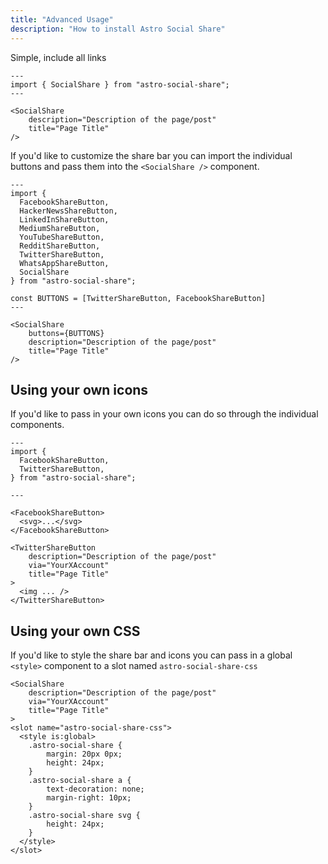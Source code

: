 ```yaml
---
title: "Advanced Usage"
description: "How to install Astro Social Share"
---
```


Simple, include all links

```astro
---
import { SocialShare } from "astro-social-share";
---

<SocialShare
    description="Description of the page/post"
    title="Page Title"
/>
```

If you'd like to customize the share bar you can import the individual buttons and pass them into the `<SocialShare />` component.

```astro
---
import { 
  FacebookShareButton,
  HackerNewsShareButton,
  LinkedInShareButton,
  MediumShareButton,
  YouTubeShareButton,
  RedditShareButton,
  TwitterShareButton,
  WhatsAppShareButton,
  SocialShare
} from "astro-social-share";

const BUTTONS = [TwitterShareButton, FacebookShareButton]
---

<SocialShare
    buttons={BUTTONS}
    description="Description of the page/post"
    title="Page Title"
/>
```

## Using your own icons

If you'd like to pass in your own icons you can do so through the individual components.

```astro
---
import { 
  FacebookShareButton,
  TwitterShareButton,
} from "astro-social-share";

---

<FacebookShareButton>
  <svg>...</svg>
</FacebookShareButton>

<TwitterShareButton
    description="Description of the page/post"
    via="YourXAccount"
    title="Page Title"
>
  <img ... />
</TwitterShareButton>
```

## Using your own CSS

If you'd like to style the share bar and icons you can pass in a global `<style>` component to a slot named `astro-social-share-css`

```astro
<SocialShare
    description="Description of the page/post"
    via="YourXAccount"
    title="Page Title"
>
<slot name="astro-social-share-css">
  <style is:global>
    .astro-social-share {
        margin: 20px 0px;
        height: 24px;
    }
    .astro-social-share a {
        text-decoration: none;
        margin-right: 10px;
    }
    .astro-social-share svg {
        height: 24px;
    }
  </style>
</slot>
```
